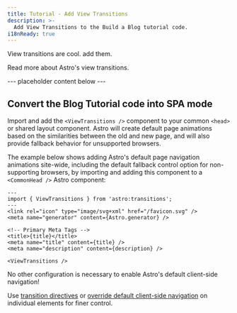 ```yaml
---
title: Tutorial - Add View Transitions
description: >-
  Add View Transitions to the Build a Blog tutorial code.
i18nReady: true
---
```



View transitions are cool. add them.

Read more about Astro's view transitions.

--- placeholder content below ---


## Convert the Blog Tutorial code into SPA mode

Import and add the `<ViewTransitions />` component to your common `<head>` or shared layout component. Astro will create default page animations based on the similarities between the old and new page, and will also provide fallback behavior for unsupported browsers.

The example below shows adding Astro's default page navigation animations site-wide, including the default fallback control option for non-supporting browsers, by importing and adding this component to a `<CommonHead />` Astro component:

```astro title="components/CommonHead.astro" ins={2,12}
---
import { ViewTransitions } from 'astro:transitions';
---
<link rel="icon" type="image/svg+xml" href="/favicon.svg" />
<meta name="generator" content={Astro.generator} />

<!-- Primary Meta Tags -->
<title>{title}</title>
<meta name="title" content={title} />
<meta name="description" content={description} />

<ViewTransitions />
```

No other configuration is necessary to enable Astro's default client-side navigation!

Use [transition directives](#transition-directives) or [override default client-side navigation](#preventing-client-side-navigation) on individual elements for finer control.